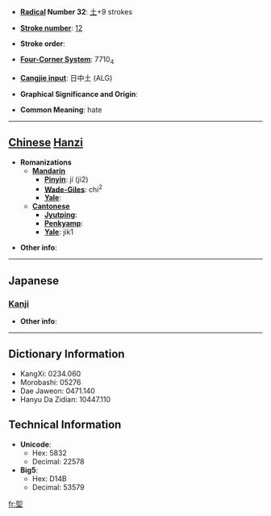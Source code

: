 * '''[[Wiktionary:Chinese radical index| Radical]] Number 32''': [[Wiktionary:Chinese radical index 土|土]]+9 strokes

* '''[[Wiktionary:Chinese total strokes index|Stroke number]]''': [[Wiktionary:Chinese total strokes index 12|12]]

* '''Stroke order''': 

* '''[[Wiktionary:Chinese four corner index|Four-Corner System]]''': 7710<sub>4</sub>

* '''[[Wiktionary:Chinese Cangjie index|Cangjie input]]''': 日中土 (ALG)

* '''Graphical Significance and Origin''': 

* '''Common Meaning''': hate

----

== [[Chinese]] [[Hanzi]] ==

* '''Romanizations'''
** '''[[Mandarin]]'''
*** '''[[Pinyin]]''': jí (ji2)
*** '''[[Wade-Giles]]''': chi<sup>2</sup>
*** '''[[Yale]]''': 
** '''[[Cantonese]]'''
*** '''[[Jyutping]]''':
*** '''[[Penkyamp]]''': 
*** '''[[Yale]]''': jik1

* '''Other info''': 

----

==Japanese==
===[[Kanji]]===
{{kanji|on readings=[[しつ]] (shitsu), [[しち]] (shichi), [[しょく]] (shoku), [[じき]] (jiki), [[しき]] (shiki), [[し]] (shi)|kun readings=[[やきつち]] (yakitsuchi), [[もえさし]] (moesashi), [[にくむ]] (nikumu), [[あさぐ]] (asagu)}}

* '''Other info''':  

----

== Dictionary Information ==

* KangXi: 0234.060
* Morobashi: 05276
* Dae Jaweon: 0471.140
* Hanyu Da Zidian: 10447.110

== Technical Information ==

* '''Unicode''':
** Hex: 5832
** Decimal: 22578
* '''Big5''':
** Hex: D14B
** Decimal: 53579

[[fr:堲]]